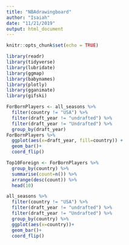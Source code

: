 ```yaml
---
title: "NBAdrawingboard"
author: "Isaiah"
date: "11/21/2019"
output: html_document
---
```


```r
knitr::opts_chunk$set(echo = TRUE)
```

```r
library(readr)
library(tidyverse)
library(lubridate)
library(ggmap)
library(babynames)
library(plotly)
library(gganimate) 
library(gifski) 
```

```r
ForBornPlayers <- all_seasons %>% 
  filter(country != "USA") %>% 
  filter(draft_year != "undrafted") %>% 
  filter(draft_year != "Undrafted") %>% 
  group_by(draft_year)
ForBornPlayers %>% 
  ggplot(aes(x=draft_year, fill=country)) +
  geom_bar()+
  coord_flip()
```

```r
Top10Foreign <- ForBornPlayers %>% 
  group_by(country) %>% 
  summarise(count=n()) %>% 
  arrange(desc(count)) %>% 
  head(10)
```


```r
all_seasons %>% 
  filter(country != "USA") %>% 
  filter(draft_year != "undrafted") %>% 
  filter(draft_year != "Undrafted") %>% 
  group_by(country) %>% 
  ggplot(aes(x=country))+
  geom_bar()+
  coord_flip()
```

